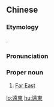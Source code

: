 {{also|远东}}
==Chinese==
{{zh-forms|s=远东}}

===Etymology===
{{calque|zh|en|Far East}}.{{rfv-etymology|lang=zh}}

===Pronunciation===
{{zh-pron
|m=Yuǎndōng
|c=jyun5 dung1
|mn=oán-tong
|cat=pn
}}

===Proper noun===
{{zh-proper noun}}

# [[Far East]]

[[lo:遠東]]
[[hu:遠東]]